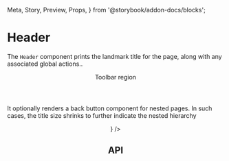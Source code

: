  Meta,
  Story,
  Preview,
  Props,
} from '@storybook/addon-docs/blocks';

<Meta title="Admin|Header" component={Header} />

# Header

The <code>Header</code> component prints the landmark title
for the page, along with any associated global actions..

<Preview>
  <Story name="With toolbar">
    <Header title="Header with toolbar">
      Toolbar region
    </Header>
  </Story>
</Preview>

It optionally renders a back button component for nested
pages. In such cases, the title size shrinks to further
indicate the nested hierarchy

<Preview>
  <Story name="With back button">
    <Header
      title="Header with back button"
      backComponent={
        <IconButton>
          <KeyboardBackspace />
        </IconButton>
      }
    />
  </Story>
</Preview>

## API

<Props of={Header} />

